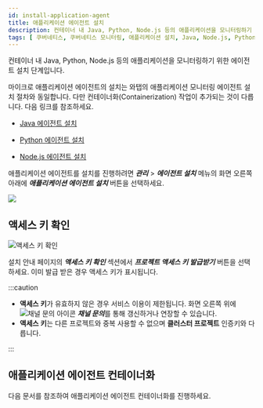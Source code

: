 ```yaml
---
id: install-application-agent
title: 애플리케이션 에이전트 설치
description: 컨테이너 내 Java, Python, Node.js 등의 애플리케이션을 모니터링하기 위한 에이전트 설치 단계입니다.
tags: [ 쿠버네티스, 쿠버네티스 모니터링, 애플리케이션 설치, Java, Node.js, Python ]
---
```



컨테이너 내 Java, Python, Node.js 등의 애플리케이션을 모니터링하기 위한 에이전트 설치 단계입니다.

마이크로 애플리케이션 에이전트의 설치는 와탭의 애플리케이션 모니터링 에이전트 설치 절차와 동일합니다. 다만 컨테이너화(Containerization) 작업이 추가되는 것이 다릅니다. 다음 링크를 참조하세요.

* [Java 에이전트 설치](https://docs.whatap.io/java/install-agent)

* [Python 에이전트 설치](https://docs.whatap.io/python/install-agent)

* [Node.js 에이전트 설치](https://docs.whatap.io/nodejs/install-agent)

애플리케이션 에이전트를 설치를 진행하려면 ***관리*** > ***에이전트 설치*** 메뉴의 화면 오른쪽 아래에 ***애플리케이션 에이전트 설치*** 버튼을 선택하세요.

![](/img/k8s-agent2application.png)


## 액세스 키 확인

![액세스 키 확인](/img/k8s-application-accesskey.png)

설치 안내 페이지의 ***액세스 키 확인*** 섹션에서 ***프로젝트 액세스 키 발급받기*** 버튼을 선택하세요. 이미 발급 받은 경우 액세스 키가 표시됩니다.

:::caution

* **액세스 키**가 유효하지 않은 경우 서비스 이용이 제한됩니다. 화면 오른쪽 위에 ![채널 문의 아이콘](/img/ico-help.svg) ***채널 문의***를 통해 갱신하거나 연장할 수 있습니다.
* **액세스 키**는 다른 프로젝트와 중복 사용할 수 없으며 **클러스터 프로젝트** 인증키와 다릅니다.

:::

## 애플리케이션 에이전트 컨테이너화

다음 문서를 참조하여 애플리케이션 에이전트 컨테이너화를 진행하세요.


<DocCardList/>